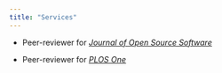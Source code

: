 ```yaml
---
title: "Services"
---
```


- Peer-reviewer for [*Journal of Open Source Software*](https://joss.theoj.org/)

- Peer-reviewer for [*PLOS One*](https://journals.plos.org/plosone/)